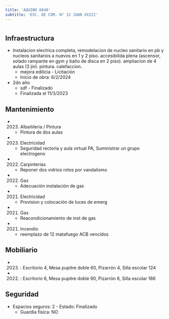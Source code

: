 ```yaml
---
title: 'AQUINO 6040'
subtitle: 'ESC. DE COM. N° 12 JUAN XXIII'
---
```


#
## Infraestructura

* Instalacion electrica completa, remodelacion de nucleo sanitario en pb y nucleos sanitarios a nuevos en 1 y 2 piso. accesibilida plena (ascensor, solado rampante en gym y baño de disca en 2 piso). ampliacion de 4 aulas (3 jin). pintura. calefaccion. 
    + mejora edilicia - Licitación 
    + Inicio de obra: 6/2/2024 


* 2do año 
    + sdf - Finalizado 
    + Finalizada el 11/3/2023 






## Mantenimiento

*  (2023) Albañileria / Pintura 
    + Pintura de dos aulas

*  (2023) Electricidad 
    + Seguridad rectoria y aula virtual PA, Suministrar un grupo electrogeno

*  (2022) Carpinterías 
    + Reponer dos vidrios rotos por vandalismo

*  (2022) Gas 
    + Adecuación instalación de gas

*  (2021) Electricidad 
    + Provision y colocación de luces de emerg

*  (2021) Gas 
    + Reacondicionamiento de inst de gas

*  (2021) Incendio 
    + reemplazo de 12 matafuego ACB vencidos





## Mobiliario

*  (2023) : Escritorio 4, Mesa pupitre doble 60, Pizarrón 4, Silla escolar 124 

*  (2022) : Escritorio 6, Mesa pupitre doble 90, Pizarrón 6, Silla escolar 186 





## Seguridad

*  Espacios seguros: 2 - Estado: Finalizado 
    + Guardia física: NO



